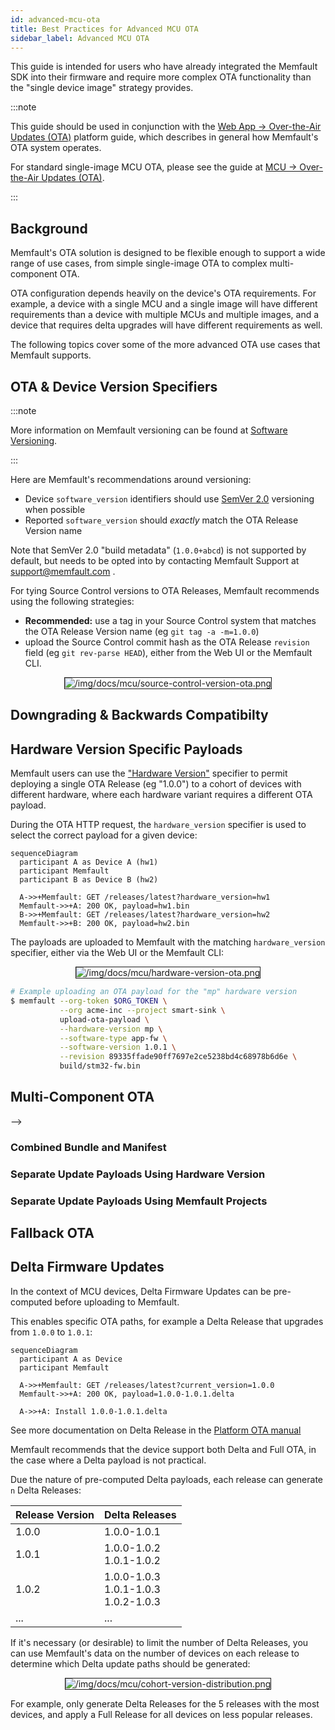 ```yaml
---
id: advanced-mcu-ota
title: Best Practices for Advanced MCU OTA
sidebar_label: Advanced MCU OTA
---
```



This guide is intended for users who have already integrated the Memfault SDK
into their firmware and require more complex OTA functionality than the "single
device image" strategy provides.

:::note

This guide should be used in conjunction with the
[Web App -> Over-the-Air Updates (OTA)](docs/platform/ota/) platform guide,
which describes in general how Memfault's OTA system operates.

For standard single-image MCU OTA, please see the guide at
[MCU -> Over-the-Air Updates (OTA)](/docs/mcu/releases-integration-guide).

:::

## Background

Memfault's OTA solution is designed to be flexible enough to support a wide
range of use cases, from simple single-image OTA to complex multi-component OTA.

OTA configuration depends heavily on the device's OTA requirements. For example,
a device with a single MCU and a single image will have different requirements
than a device with multiple MCUs and multiple images, and a device that requires
delta upgrades will have different requirements as well.

The following topics cover some of the more advanced OTA use cases that Memfault
supports.

## OTA & Device Version Specifiers

:::note

More information on Memfault versioning can be found at
[Software Versioning](/docs/platform/software-version-hardware-version).

:::

Here are Memfault's recommendations around versioning:

- Device `software_version` identifiers should use
  [SemVer 2.0](https://semver.org) versioning when possible
- Reported `software_version` should _exactly_ match the OTA Release Version
  name

Note that SemVer 2.0 "build metadata" (`1.0.0+abcd`) is not supported by
default, but needs to be opted into by contacting Memfault Support at
support@memfault.com .

For tying Source Control versions to OTA Releases, Memfault recommends using the
following strategies:

- **Recommended:** use a tag in your Source Control system that matches the OTA
  Release Version name (eg `git tag -a -m=1.0.0`)
- upload the Source Control commit hash as the OTA Release `revision` field (eg
  `git rev-parse HEAD`), either from the Web UI or the Memfault CLI.

<p align="center">
  <img
    src="/img/docs/mcu/source-control-version-ota.png"
    border="1"
    alt="/img/docs/mcu/source-control-version-ota.png"
  />
</p>

## Downgrading & Backwards Compatibilty

<!--
  - migrating on-device configs/file systems
  - forwards/backwards compatibility in multi-component systems
  -->

## Hardware Version Specific Payloads

Memfault users can use the
["Hardware Version"](/docs/platform/software-version-hardware-version) specifier
to permit deploying a single OTA Release (eg "1.0.0") to a cohort of devices
with different hardware, where each hardware variant requires a different OTA
payload.

During the OTA HTTP request, the `hardware_version` specifier is used to select
the correct payload for a given device:

```mermaid
sequenceDiagram
  participant A as Device A (hw1)
  participant Memfault
  participant B as Device B (hw2)

  A->>+Memfault: GET /releases/latest?hardware_version=hw1
  Memfault->>+A: 200 OK, payload=hw1.bin
  B->>+Memfault: GET /releases/latest?hardware_version=hw2
  Memfault->>+B: 200 OK, payload=hw2.bin
```

The payloads are uploaded to Memfault with the matching `hardware_version`
specifier, either via the Web UI or the Memfault CLI:

<p align="center">
  <img
    src="/img/docs/mcu/hardware-version-ota.png"
    border="1"
    alt="/img/docs/mcu/hardware-version-ota.png"
  />
</p>

```bash
# Example uploading an OTA payload for the "mp" hardware version
$ memfault --org-token $ORG_TOKEN \
           --org acme-inc --project smart-sink \
           upload-ota-payload \
           --hardware-version mp \
           --software-type app-fw \
           --software-version 1.0.1 \
           --revision 89335ffade90ff7697e2ce5238bd4c68978b6d6e \
           build/stm32-fw.bin
```

## Multi-Component OTA

<!--
  - recommend if at all possible to do single monolithic images
  - forwards/backwards compatibility in multi-component systems
  - "combined package" version for Release Version + reported version (or attributes for subcomponent sw versions)
 -->

-->

### Combined Bundle and Manifest

<!-- http range requests, subcomponent version comparison done on-device -->

### Separate Update Payloads Using Hardware Version

<!-- this is basically a workaround -->

### Separate Update Payloads Using Memfault Projects

<!-- requires multiple project keys on the requesting client -->

## Fallback OTA

<!-- separate project for "factory fresh" image deployments? -->

## Delta Firmware Updates

In the context of MCU devices, Delta Firmware Updates can be pre-computed before
uploading to Memfault.

This enables specific OTA paths, for example a Delta Release that upgrades from
`1.0.0` to `1.0.1`:

```mermaid
sequenceDiagram
  participant A as Device
  participant Memfault

  A->>+Memfault: GET /releases/latest?current_version=1.0.0
  Memfault->>+A: 200 OK, payload=1.0.0-1.0.1.delta

  A->>+A: Install 1.0.0-1.0.1.delta
```

See more documentation on Delta Release in the
[Platform OTA manual](/docs/platform/ota/#delta-releases)

Memfault recommends that the device support both Delta and Full OTA, in the case
where a Delta payload is not practical.

Due the nature of pre-computed Delta payloads, each release can generate `n`
Delta Releases:

| Release Version | Delta Releases                              |
| --------------- | ------------------------------------------- |
| 1.0.0           | 1.0.0-1.0.1                                 |
| 1.0.1           | 1.0.0-1.0.2<br/>1.0.1-1.0.2                 |
| 1.0.2           | 1.0.0-1.0.3<br/>1.0.1-1.0.3<br/>1.0.2-1.0.3 |
| ...             | ...                                         |

If it's necessary (or desirable) to limit the number of Delta Releases, you can
use Memfault's data on the number of devices on each release to determine which
Delta update paths should be generated:

<p align="center">
  <img
    src="/img/docs/mcu/cohort-version-distribution.png"
    border="1"
    alt="/img/docs/mcu/cohort-version-distribution.png"
  />
</p>
For example, only generate Delta Releases for the 5 releases with the most devices,
and apply a Full Release for all devices on less popular releases.
